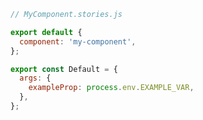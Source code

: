 ```js
// MyComponent.stories.js

export default {
  component: 'my-component',
};

export const Default = {
  args: {
    exampleProp: process.env.EXAMPLE_VAR,
  },
};
```

